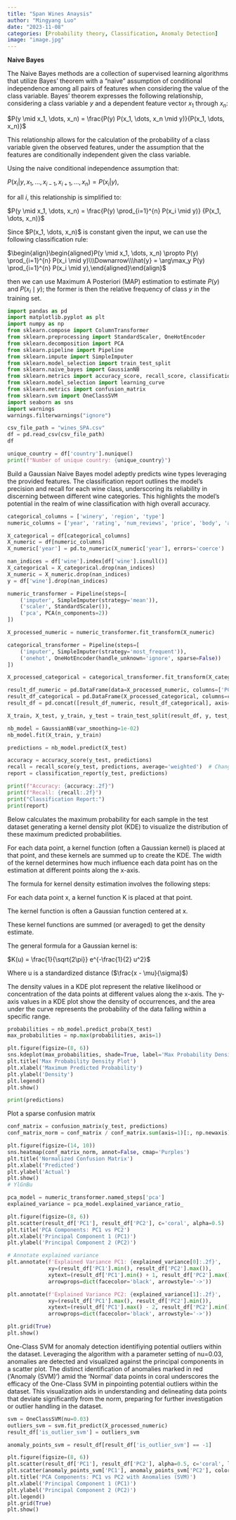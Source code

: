 ```yaml
---
title: "Span Wines Anaysis"
author: "Mingyang Luo"
date: "2023-11-08"
categories: [Probability theory, Classification, Anomaly Detection]
image: "image.jpg"
---
```


$\textbf{Naive Bayes}$

The Naive Bayes methods are a collection of supervised learning algorithms that utilize Bayes' theorem with a "naive" assumption of conditional independence among all pairs of features when considering the value of the class variable. Bayes' theorem expresses the following relationship, considering a class variable $\textit{y}$ and a dependent feature vector $x_1$ through $x_n$:

$P(y \mid x_1, \dots, x_n) = \frac{P(y) P(x_1, \dots, x_n \mid y)}{P(x_1, \dots, x_n)}$

This relationship allows for the calculation of the probability of a class variable given the observed features, under the assumption that the features are conditionally independent given the class variable.

Using the naive conditional independence assumption that:

$P(x_i | y, x_1, \dots, x_{i-1}, x_{i+1}, \dots, x_n) = P(x_i | y)$,

for all $i$, this relationship is simplified to:

$P(y \mid x_1, \dots, x_n) = \frac{P(y) \prod_{i=1}^{n} P(x_i \mid y)} {P(x_1, \dots, x_n)}$

Since \$P(x_1, \\dots, x_n)\$ is constant given the input, we can use the following classification rule:

$\begin{align}\begin{aligned}P(y \mid x_1, \dots, x_n) \propto P(y) \prod_{i=1}^{n} P(x_i \mid y)\\\Downarrow\\\hat{y} = \arg\max_y P(y) \prod_{i=1}^{n} P(x_i \mid y),\end{aligned}\end{align}$

then we can use Maximum A Posteriori (MAP) estimation to estimate $P(y)$ and $P(x_i \mid y)$; the former is then the relative frequency of class $y$ in the training set.

```python
import pandas as pd
import matplotlib.pyplot as plt
import numpy as np
from sklearn.compose import ColumnTransformer
from sklearn.preprocessing import StandardScaler, OneHotEncoder
from sklearn.decomposition import PCA
from sklearn.pipeline import Pipeline
from sklearn.impute import SimpleImputer
from sklearn.model_selection import train_test_split
from sklearn.naive_bayes import GaussianNB
from sklearn.metrics import accuracy_score, recall_score, classification_report
from sklearn.model_selection import learning_curve
from sklearn.metrics import confusion_matrix
from sklearn.svm import OneClassSVM
import seaborn as sns
import warnings
warnings.filterwarnings("ignore")

csv_file_path = "wines_SPA.csv"
df = pd.read_csv(csv_file_path)
df
```

```python
unique_country = df['country'].nunique()
print(f"Number of unique country: {unique_country}")
```

Build a Gaussian Naive Bayes model adeptly predicts wine types leveraging the provided features. The classification report outlines the model's precision and recall for each wine class, underscoring its reliability in discerning between different wine categories. This highlights the model's potential in the realm of wine classification with high overall accuracy.

```python
categorical_columns = ['winery', 'region', 'type']
numeric_columns = ['year', 'rating', 'num_reviews', 'price', 'body', 'acidity']

X_categorical = df[categorical_columns]
X_numeric = df[numeric_columns]
X_numeric['year'] = pd.to_numeric(X_numeric['year'], errors='coerce')

nan_indices = df['wine'].index[df['wine'].isnull()]
X_categorical = X_categorical.drop(nan_indices)
X_numeric = X_numeric.drop(nan_indices)
y = df['wine'].drop(nan_indices)

numeric_transformer = Pipeline(steps=[
    ('imputer', SimpleImputer(strategy='mean')),  
    ('scaler', StandardScaler()),
    ('pca', PCA(n_components=2))
])

X_processed_numeric = numeric_transformer.fit_transform(X_numeric)

categorical_transformer = Pipeline(steps=[
    ('imputer', SimpleImputer(strategy='most_frequent')),  
    ('onehot', OneHotEncoder(handle_unknown='ignore', sparse=False))
])

X_processed_categorical = categorical_transformer.fit_transform(X_categorical)

result_df_numeric = pd.DataFrame(data=X_processed_numeric, columns=['PC1', 'PC2'])
result_df_categorical = pd.DataFrame(X_processed_categorical, columns=categorical_transformer.named_steps['onehot'].get_feature_names_out(categorical_columns))
result_df = pd.concat([result_df_numeric, result_df_categorical], axis=1)

X_train, X_test, y_train, y_test = train_test_split(result_df, y, test_size=0.2, random_state=42)

nb_model = GaussianNB(var_smoothing=1e-02)
nb_model.fit(X_train, y_train)

predictions = nb_model.predict(X_test)

accuracy = accuracy_score(y_test, predictions)
recall = recall_score(y_test, predictions, average='weighted')  # Change average as needed
report = classification_report(y_test, predictions)

print(f"Accuracy: {accuracy:.2f}")
print(f"Recall: {recall:.2f}")
print("Classification Report:")
print(report)
```

Below calculates the maximum probability for each sample in the test dataset generating a kernel density plot (KDE) to visualize the distribution of these maximum predicted probabilities.

For each data point, a kernel function (often a Gaussian kernel) is placed at that point, and these kernels are summed up to create the KDE. The width of the kernel determines how much influence each data point has on the estimation at different points along the x-axis.

The formula for kernel density estimation involves the following steps:

For each data point x, a kernel function K is placed at that point.

The kernel function is often a Gaussian function centered at x.

These kernel functions are summed (or averaged) to get the density estimate.

The general formula for a Gaussian kernel is:

$K(u) = \frac{1}{\sqrt{2\pi}} e^{-\frac{1}{2} u^2}$

Where u is a standardized distance ($\frac{x - \mu}{\sigma}$)

The density values in a KDE plot represent the relative likelihood or concentration of the data points at different values along the x-axis. The y-axis values in a KDE plot show the density of occurrences, and the area under the curve represents the probability of the data falling within a specific range.

```python
probabilities = nb_model.predict_proba(X_test)
max_probabilities = np.max(probabilities, axis=1)

plt.figure(figsize=(8, 6))
sns.kdeplot(max_probabilities, shade=True, label='Max Probability Density')
plt.title('Max Probability Density Plot')
plt.xlabel('Maximum Predicted Probability')
plt.ylabel('Density')
plt.legend()
plt.show()
```

```python
print(predictions)
```

Plot a sparse confusion matrix

```python
conf_matrix = confusion_matrix(y_test, predictions)
conf_matrix_norm = conf_matrix / conf_matrix.sum(axis=1)[:, np.newaxis]

plt.figure(figsize=(14, 10))
sns.heatmap(conf_matrix_norm, annot=False, cmap='Purples')  
plt.title('Normalized Confusion Matrix')
plt.xlabel('Predicted')
plt.ylabel('Actual')
plt.show()
# YlGnBu
```

```python
pca_model = numeric_transformer.named_steps['pca']
explained_variance = pca_model.explained_variance_ratio_

plt.figure(figsize=(8, 6))
plt.scatter(result_df['PC1'], result_df['PC2'], c='coral', alpha=0.5)
plt.title('PCA Components: PC1 vs PC2')
plt.xlabel('Principal Component 1 (PC1)')
plt.ylabel('Principal Component 2 (PC2)')

# Annotate explained variance
plt.annotate(f'Explained Variance PC1: {explained_variance[0]:.2f}',
             xy=(result_df['PC1'].min(), result_df['PC2'].max()), 
             xytext=(result_df['PC1'].min() + 1, result_df['PC2'].max() - 1),
             arrowprops=dict(facecolor='black', arrowstyle='->'))

plt.annotate(f'Explained Variance PC2: {explained_variance[1]:.2f}',
             xy=(result_df['PC1'].max(), result_df['PC2'].min()), 
             xytext=(result_df['PC1'].max() - 2, result_df['PC2'].min() + 1),
             arrowprops=dict(facecolor='black', arrowstyle='->'))

plt.grid(True)
plt.show()
```

One-Class SVM for anomaly detection identifiying potential outliers within the dataset. Leveraging the algorithm with a parameter setting of nu=0.03, anomalies are detected and visualized against the principal components in a scatter plot. The distinct identification of anomalies marked in red ('Anomaly (SVM)') amid the 'Normal' data points in coral underscores the efficacy of the One-Class SVM in pinpointing potential outliers within the dataset. This visualization aids in understanding and delineating data points that deviate significantly from the norm, preparing for further investigation or outlier handling in the dataset.

```python
svm = OneClassSVM(nu=0.03) 
outliers_svm = svm.fit_predict(X_processed_numeric)
result_df['is_outlier_svm'] = outliers_svm

anomaly_points_svm = result_df[result_df['is_outlier_svm'] == -1]

plt.figure(figsize=(8, 6))
plt.scatter(result_df['PC1'], result_df['PC2'], alpha=0.5, c='coral', label='Normal')
plt.scatter(anomaly_points_svm['PC1'], anomaly_points_svm['PC2'], color='red', marker='x', label='Anomaly (SVM)')
plt.title('PCA Components: PC1 vs PC2 with Anomalies (SVM)')
plt.xlabel('Principal Component 1 (PC1)')
plt.ylabel('Principal Component 2 (PC2)')
plt.legend()
plt.grid(True)
plt.show()
```
